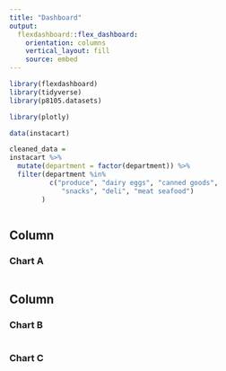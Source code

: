 ```yaml
---
title: "Dashboard"
output: 
  flexdashboard::flex_dashboard:
    orientation: columns
    vertical_layout: fill
    source: embed
---
```


```r
library(flexdashboard)
library(tidyverse)
library(p8105.datasets)

library(plotly)
```

```r
data(instacart) 

cleaned_data = 
instacart %>% 
  mutate(department = factor(department)) %>% 
  filter(department %in%
          c("produce", "dairy eggs", "canned goods",
             "snacks", "deli", "meat seafood")
        ) 
```



```r

```

Column {data-width=650}
-----------------------------------------------------------------------

### Chart A

```r

```

Column {data-width=350}
-----------------------------------------------------------------------

### Chart B

```r

```

### Chart C

```r

```

